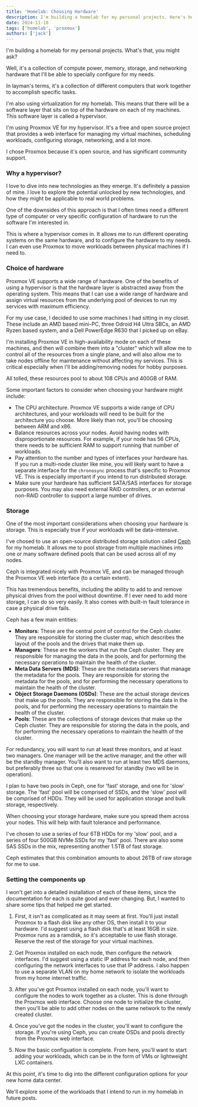 ```yaml
---
title: 'Homelab: Choosing Hardware'
description: I'm building a homelab for my personal projects. Here's how I chose the hardware.
date: 2024-11-10
tags: ['homelab', 'proxmox']
authors: ['jack']
---
```


I'm building a homelab for my personal projects. What's that, you might ask?

Well, it's a collection of compute power, memory, storage, and networking hardware that I'll be able to specially configure for my needs.

In layman's terms, it's a collection of different computers that work together to accomplish specific tasks.

I'm also using virtualization for my homelab. This means that there will be a software layer that sits on top of the hardware on each of my machines. This software layer is called a hypervisor.

I'm using Proxmox VE for my hypervisor. It's a free and open source project that provides a web interface for managing my virtual machines, scheduling workloads, configuring storage, networking, and a lot more.

I chose Proxmox because it's open source, and has significant community support.

### Why a hypervisor?

I love to dive into new technologies as they emerge. It's definitely a passion of mine. I love to explore the potential unlocked by new technologies, and how they might be applicable to real world problems.

One of the downsides of this approach is that I often times need a different type of computer or very specific configuration of hardware to run the software I'm interested in.

This is where a hypervisor comes in. It allows me to run different operating systems on the same hardware, and to configure the hardware to my needs. I can even use Proxmox to move workloads between physical machines if I need to.

### Choice of hardware

Proxmox VE supports a wide range of hardware. One of the benefits of using a hypervisor is that the hardware layer is abstracted away from the operating system. This means that I can use a wide range of hardware and assign virtual resources from the underlying pool of devices to run my services with maximum efficiency.

For my use case, I decided to use some machines I had sitting in my closet. These include an AMD based mini-PC, three Odroid H4 Ultra SBCs, an AMD Ryzen based system, and a Dell PowerEdge R630 that I picked up on eBay.

I'm installing Proxmox VE in high-availability mode on each of these machines, and then will combine them into a "cluster" which will allow me to control all of the resources from a single plane, and will also allow me to take nodes offline for maintenance without affecting my services. This is critical especially when I'll be adding/removing nodes for hobby purposes.

All tolled, these resources pool to about 108 CPUs and 400GB of RAM.

Some important factors to consider when choosing your hardware might include:

- The CPU architecture. Proxmox VE supports a wide range of CPU architectures, and your workloads will need to be built for the architecture you choose. More likely than not, you'll be choosing between ARM and x86.
- Balance resources across your nodes. Avoid having nodes with disproportionate resources. For example, if your node has 56 CPUs, there needs to be sufficient RAM to support running that number of workloads.
- Pay attention to the number and types of interfaces your hardware has. If you run a multi-node cluster like mine, you will likely want to have a separate interface for the `chronosync` process that's specific to Proxmox VE. This is especially important if you intend to run distributed storage.
- Make sure your hardware has sufficient SATA/SAS interfaces for storage purposes. You may also need external RAID controllers, or an external non-RAID controller to support a large number of drives.

### Storage

One of the most important considerations when choosing your hardware is storage. This is especially true if your workloads will be data-intensive.

I've chosed to use an open-source distributed storage soliution called [Ceph](https://ceph.com/) for my homelab. It allows me to pool storage from multiple machines into one or many software defined pools that can be used across all of my nodes.

Ceph is integrated nicely with Proxmox VE, and can be managed through the Proxmox VE web interface (to a certain extent).

This has tremendous benefits, including the ability to add to and remove physical drives from the pool without downtime. If I ever need to add more storage, I can do so very easily. It also comes with built-in fault tolerance in case a physical drive fails.

Ceph has a few main entities:

- **Monitors**: These are the central point of control for the Ceph cluster. They are responsible for storing the cluster map, which describes the layout of the pools and the drives that make them up.
- **Managers**: These are the workers that run the Ceph cluster. They are responsible for managing the data in the pools, and for performing the necessary operations to maintain the health of the cluster.
- **Meta Data Servers (MDS)**: These are the metadata servers that manage the metadata for the pools. They are responsible for storing the metadata for the pools, and for performing the necessary operations to maintain the health of the cluster.
- **Object Storage Daemons (OSDs)**: These are the actual storage devices that make up the pools. They are responsible for storing the data in the pools, and for performing the necessary operations to maintain the health of the cluster.
- **Pools**: These are the collections of storage devices that make up the Ceph cluster. They are responsible for storing the data in the pools, and for performing the necessary operations to maintain the health of the cluster.

For redundancy, you will want to run at least three monitors, and at least two managers. One manager will be the active manager, and the other will be the standby manager. You'll also want to run at least two MDS daemons, but preferably three so that one is resereved for standby (two will be in operation).

I plan to have two pools in Ceph, one for 'fast' storage, and one for 'slow' storage. The 'fast' pool will be comprised of SSDs, and the 'slow' pool will be comprised of HDDs. They will be used for application storage and bulk storage, respectively.

When choosing your storage hardware, make sure you spread them across your nodes. This will help with fault tolerance and performance.

I've chosen to use a series of four 6TB HDDs for my 'slow' pool, and a series of four 500GB NVMe SSDs for my 'fast' pool. There are also some SAS SSDs in the mix, representing another 1.5TB of fast storage.

Ceph estimates that this combination amounts to about 26TB of raw storage for me to use.

### Setting the components up

I won't get into a detailed installation of each of these items, since the documentation for each is quite good and ever changing. But, I wanted to share some tips that helped me get started.

1. First, it isn't as complicated as it may seem at first. You'll just install Proxmox to a flash disk like any other OS, then install it to your hardware. I'd suggest using a flash disk that's at least 16GB in size. Proxmox runs as a ramdisk, so it's acceptable to use flash storage. Reserve the rest of the storage for your virtual machines.

2. Get Proxmox installed on each node, then configure the network interfaces. I'd suggest using a static IP address for each node, and then configuring the network interfaces to use that IP address. I also happen to use a separate VLAN on my home network to isolate the workloads from my home internet traffic.

3. After you've got Proxmox installed on each node, you'll want to configure the nodes to work together as a cluster. This is done through the Proxmox web interface. Choose one node to initialize the cluster, then you'll be able to add other nodes on the same network to the newly created cluster.

4. Once you've got the nodes in the cluster, you'll want to configure the storage. If you're using Ceph, you can create OSDs and pools directly from the Proxmox web interface.

5. Now the basic configuation is complete. From here, you'll want to start adding your workloads, which can be in the form of VMs or lightweight LXC containers.

At this point, it's time to dig into the different configuration options for your new home data center.

We'll explore some of the workloads that I intend to run in my homelab in future posts.
